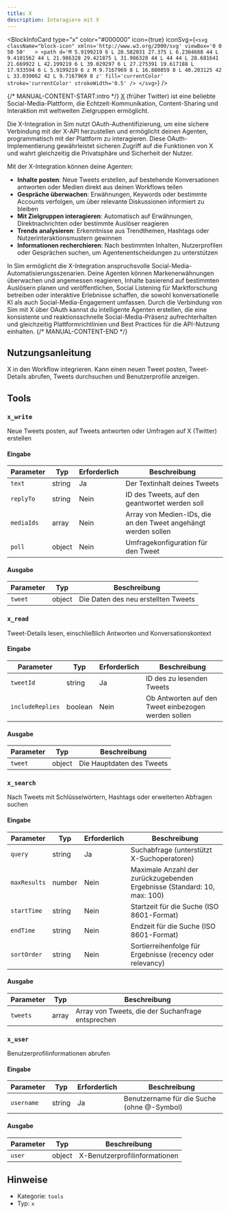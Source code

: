 ```yaml
---
title: X
description: Interagiere mit X
---
```



<BlockInfoCard 
  type="x"
  color="#000000"
  icon={true}
  iconSvg={`<svg className="block-icon" xmlns='http://www.w3.org/2000/svg' viewBox='0 0 50 50'   >
      <path
        d='M 5.9199219 6 L 20.582031 27.375 L 6.2304688 44 L 9.4101562 44 L 21.986328 29.421875 L 31.986328 44 L 44 44 L 28.681641 21.669922 L 42.199219 6 L 39.029297 6 L 27.275391 19.617188 L 17.933594 6 L 5.9199219 6 z M 9.7167969 8 L 16.880859 8 L 40.203125 42 L 33.039062 42 L 9.7167969 8 z'
        fill='currentColor'
        stroke='currentColor'
        strokeWidth='0.5'
      />
    </svg>`}
/>

{/* MANUAL-CONTENT-START:intro */}
[X](https://x.com/) (früher Twitter) ist eine beliebte Social-Media-Plattform, die Echtzeit-Kommunikation, Content-Sharing und Interaktion mit weltweiten Zielgruppen ermöglicht.

Die X-Integration in Sim nutzt OAuth-Authentifizierung, um eine sichere Verbindung mit der X-API herzustellen und ermöglicht deinen Agenten, programmatisch mit der Plattform zu interagieren. Diese OAuth-Implementierung gewährleistet sicheren Zugriff auf die Funktionen von X und wahrt gleichzeitig die Privatsphäre und Sicherheit der Nutzer.

Mit der X-Integration können deine Agenten:

- **Inhalte posten**: Neue Tweets erstellen, auf bestehende Konversationen antworten oder Medien direkt aus deinen Workflows teilen
- **Gespräche überwachen**: Erwähnungen, Keywords oder bestimmte Accounts verfolgen, um über relevante Diskussionen informiert zu bleiben
- **Mit Zielgruppen interagieren**: Automatisch auf Erwähnungen, Direktnachrichten oder bestimmte Auslöser reagieren
- **Trends analysieren**: Erkenntnisse aus Trendthemen, Hashtags oder Nutzerinteraktionsmustern gewinnen
- **Informationen recherchieren**: Nach bestimmten Inhalten, Nutzerprofilen oder Gesprächen suchen, um Agentenentscheidungen zu unterstützen

In Sim ermöglicht die X-Integration anspruchsvolle Social-Media-Automatisierungsszenarien. Deine Agenten können Markenerwähnungen überwachen und angemessen reagieren, Inhalte basierend auf bestimmten Auslösern planen und veröffentlichen, Social Listening für Marktforschung betreiben oder interaktive Erlebnisse schaffen, die sowohl konversationelle KI als auch Social-Media-Engagement umfassen. Durch die Verbindung von Sim mit X über OAuth kannst du intelligente Agenten erstellen, die eine konsistente und reaktionsschnelle Social-Media-Präsenz aufrechterhalten und gleichzeitig Plattformrichtlinien und Best Practices für die API-Nutzung einhalten.
{/* MANUAL-CONTENT-END */}

## Nutzungsanleitung

X in den Workflow integrieren. Kann einen neuen Tweet posten, Tweet-Details abrufen, Tweets durchsuchen und Benutzerprofile anzeigen.

## Tools

### `x_write`

Neue Tweets posten, auf Tweets antworten oder Umfragen auf X (Twitter) erstellen

#### Eingabe

| Parameter | Typ | Erforderlich | Beschreibung |
| --------- | ---- | -------- | ----------- |
| `text` | string | Ja | Der Textinhalt deines Tweets |
| `replyTo` | string | Nein | ID des Tweets, auf den geantwortet werden soll |
| `mediaIds` | array | Nein | Array von Medien-IDs, die an den Tweet angehängt werden sollen |
| `poll` | object | Nein | Umfragekonfiguration für den Tweet |

#### Ausgabe

| Parameter | Typ | Beschreibung |
| --------- | ---- | ----------- |
| `tweet` | object | Die Daten des neu erstellten Tweets |

### `x_read`

Tweet-Details lesen, einschließlich Antworten und Konversationskontext

#### Eingabe

| Parameter | Typ | Erforderlich | Beschreibung |
| --------- | ---- | -------- | ----------- |
| `tweetId` | string | Ja | ID des zu lesenden Tweets |
| `includeReplies` | boolean | Nein | Ob Antworten auf den Tweet einbezogen werden sollen |

#### Ausgabe

| Parameter | Typ | Beschreibung |
| --------- | ---- | ----------- |
| `tweet` | object | Die Hauptdaten des Tweets |

### `x_search`

Nach Tweets mit Schlüsselwörtern, Hashtags oder erweiterten Abfragen suchen

#### Eingabe

| Parameter | Typ | Erforderlich | Beschreibung |
| --------- | ---- | -------- | ----------- |
| `query` | string | Ja | Suchabfrage \(unterstützt X-Suchoperatoren\) |
| `maxResults` | number | Nein | Maximale Anzahl der zurückzugebenden Ergebnisse \(Standard: 10, max: 100\) |
| `startTime` | string | Nein | Startzeit für die Suche \(ISO 8601-Format\) |
| `endTime` | string | Nein | Endzeit für die Suche \(ISO 8601-Format\) |
| `sortOrder` | string | Nein | Sortierreihenfolge für Ergebnisse \(recency oder relevancy\) |

#### Ausgabe

| Parameter | Typ | Beschreibung |
| --------- | ---- | ----------- |
| `tweets` | array | Array von Tweets, die der Suchanfrage entsprechen |

### `x_user`

Benutzerprofilinformationen abrufen

#### Eingabe

| Parameter | Typ | Erforderlich | Beschreibung |
| --------- | ---- | -------- | ----------- |
| `username` | string | Ja | Benutzername für die Suche \(ohne @-Symbol\) |

#### Ausgabe

| Parameter | Typ | Beschreibung |
| --------- | ---- | ----------- |
| `user` | object | X-Benutzerprofilinformationen |

## Hinweise

- Kategorie: `tools`
- Typ: `x`

